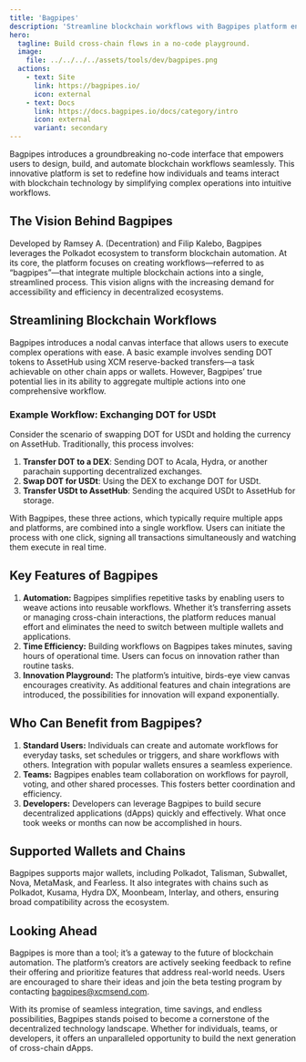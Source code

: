 ```yaml
---
title: 'Bagpipes'
description: 'Streamline blockchain workflows with Bagpipes platform enabling seamless automation, innovation, and cross-chain dApp creation.'
hero:
  tagline: Build cross-chain flows in a no-code playground.
  image: 
    file: ../../../../assets/tools/dev/bagpipes.png
  actions:
    - text: Site
      link: https://bagpipes.io/
      icon: external
    - text: Docs
      link: https://docs.bagpipes.io/docs/category/intro
      icon: external
      variant: secondary
---
```


Bagpipes introduces a groundbreaking no-code interface that empowers users to design, build, and automate blockchain workflows seamlessly. This innovative platform is set to redefine how individuals and teams interact with blockchain technology by simplifying complex operations into intuitive workflows.

## The Vision Behind Bagpipes
Developed by Ramsey A. (Decentration) and Filip Kalebo, Bagpipes leverages the Polkadot ecosystem to transform blockchain automation. At its core, the platform focuses on creating workflows—referred to as “bagpipes”—that integrate multiple blockchain actions into a single, streamlined process. This vision aligns with the increasing demand for accessibility and efficiency in decentralized ecosystems.

## Streamlining Blockchain Workflows
Bagpipes introduces a nodal canvas interface that allows users to execute complex operations with ease. A basic example involves sending DOT tokens to AssetHub using XCM reserve-backed transfers—a task achievable on other chain apps or wallets. However, Bagpipes’ true potential lies in its ability to aggregate multiple actions into one comprehensive workflow.

### Example Workflow: Exchanging DOT for USDt
Consider the scenario of swapping DOT for USDt and holding the currency on AssetHub. Traditionally, this process involves:

1. **Transfer DOT to a DEX**: Sending DOT to Acala, Hydra, or another parachain supporting decentralized exchanges.
2. **Swap DOT for USDt**: Using the DEX to exchange DOT for USDt.
3. **Transfer USDt to AssetHub**: Sending the acquired USDt to AssetHub for storage.

With Bagpipes, these three actions, which typically require multiple apps and platforms, are combined into a single workflow. Users can initiate the process with one click, signing all transactions simultaneously and watching them execute in real time.

## Key Features of Bagpipes
1. **Automation:** Bagpipes simplifies repetitive tasks by enabling users to weave actions into reusable workflows. Whether it’s transferring assets or managing cross-chain interactions, the platform reduces manual effort and eliminates the need to switch between multiple wallets and applications.
2. **Time Efficiency:** Building workflows on Bagpipes takes minutes, saving hours of operational time. Users can focus on innovation rather than routine tasks.
3. **Innovation Playground:** The platform’s intuitive, birds-eye view canvas encourages creativity. As additional features and chain integrations are introduced, the possibilities for innovation will expand exponentially.

## Who Can Benefit from Bagpipes?
1. **Standard Users:** Individuals can create and automate workflows for everyday tasks, set schedules or triggers, and share workflows with others. Integration with popular wallets ensures a seamless experience.
2. **Teams:** Bagpipes enables team collaboration on workflows for payroll, voting, and other shared processes. This fosters better coordination and efficiency.
3. **Developers:** Developers can leverage Bagpipes to build secure decentralized applications (dApps) quickly and effectively. What once took weeks or months can now be accomplished in hours.

## Supported Wallets and Chains
Bagpipes supports major wallets, including Polkadot, Talisman, Subwallet, Nova, MetaMask, and Fearless. It also integrates with chains such as Polkadot, Kusama, Hydra DX, Moonbeam, Interlay, and others, ensuring broad compatibility across the ecosystem.

## Looking Ahead
Bagpipes is more than a tool; it’s a gateway to the future of blockchain automation. The platform’s creators are actively seeking feedback to refine their offering and prioritize features that address real-world needs. Users are encouraged to share their ideas and join the beta testing program by contacting bagpipes@xcmsend.com.

With its promise of seamless integration, time savings, and endless possibilities, Bagpipes stands poised to become a cornerstone of the decentralized technology landscape. Whether for individuals, teams, or developers, it offers an unparalleled opportunity to build the next generation of cross-chain dApps.
